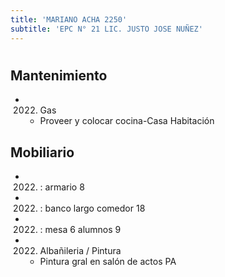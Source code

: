 ```yaml
---
title: 'MARIANO ACHA 2250'
subtitle: 'EPC N° 21 LIC. JUSTO JOSE NUÑEZ'
---
```


#


## Mantenimiento

*  (2022) Gas 
    + Proveer y colocar cocina-Casa Habitación


## Mobiliario

*  (2022) : armario 8 

*  (2022) : banco largo comedor 18 

*  (2022) : mesa 6 alumnos 9 




*  (2022) Albañileria / Pintura 
    + Pintura gral en salón de actos PA



